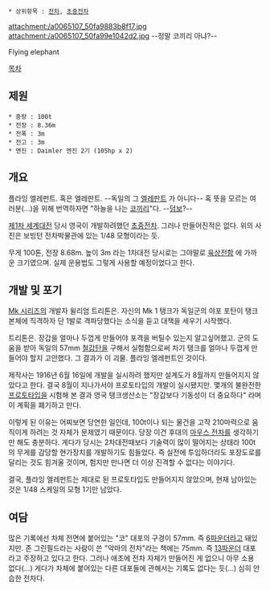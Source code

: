  * 상위항목 : [[전차]], [[초중전차]]

attachment:/a0065107_50fa9883b8f17.jpg
attachment:/a0065107_50fa99e1042d2.jpg
--정말 코끼리 아냐?--

Flying elephant

[[목차]]

== 제원 ==
 * 중량 : 100t
 * 전장 : 8.36m
 * 전폭 : 3m
 * 전고 : 3m
 * 엔진 : Daimler 엔진 2기 (105hp x 2)

== 개요 ==
플라잉 엘레펀트. 혹은 엘레판트. --독일의 그 [[엘레판트]] 가 아니다--
혹 뜻을 모르는 여러분(...)을 위해 번역하자면 "하늘을 나는 [[코끼리]]"다. --[[덤보]]?--

[[제1차 세계대전]] 당시 영국이 개발하려했던 [[초중전차]]. 그러나 만들어진적은 없다. 위의 사진은 보빙턴 전차박물관에 있는 1/48 모형이라는 듯.

무게 100톤, 전장 8.68m. 높이 3m 라는 1차대전 당시로는 그야말로 [[육상전함]] 에 가까운 크기였으며. 실제 운용법도 그렇게 사용할 예정이었다고 한다.

== 개발 및 포기 ==
[[Mk 시리즈]]의 개발자 윌리엄 트리톤은. 자신의 Mk 1 탱크가 독일군의 야포 포탄이 탱크 본체에 직격하자 단 1발로 격파당했다는 소식을 듣고 대책을 세우기 시작했다.

트리톤은. 장갑을 얼마나 두껍게 만들어야 포격을 버틸수 있는지 알고싶어했고. 군의 도움을 받아 독일의 57mm [[철갑탄]]을 구해서 실험함으로써 차기 탱크를 얼마나 두껍게 만들어야 할지 고안했다. 그 결과가 이 괴물. 플라잉 엘레펀트인 것이다.

제작사는 1916년 6월 16일에 개발을 실시하려 했지만 설계도가 8월까지 만들어지지 않았다고 한다. 결국 8월이 지나가서야 프로토타입의 개발이 실시됐지만. 몇개의 불완전한 [[프로토타입]]을 시험해 본 결과 영국 탱크생산소는 "장갑보다 기동성이 더 중요하다" 라며 이 계획을 폐기하고 만다.

이렇게 된 이유는 어찌보면 당연한 일인데, 100t이나 되는 물건을 고작 210마력으로 움직이게 하려는 것 자체가 문제였기 때문이다. 당장 이건 후대의 [[마우스 전차]]를 생각하기만 해도 충분하다. 게다가 당시는 2차대전때보다 기술력이 많이 떨어지는 상태라 100t의 무게를 감당할 현가장치를 개발하기도 힘들었다. 즉 실전에 투입하더라도 포장도로를 달리는 것도 힘겨울 것이며, 험지만 만나면 더 이상 진격할 수 없다는 이야기다.

결국, 플라잉 엘레펀트는 제대로 된 프로토타입도 만들어지지 않았으며, 현재 남아있는 것은 1/48 스케일의 모형 1기만 남았다.

== 여담 ==
많은 기록에선 차체 전면에 붙어있는 "코" 대포의 구경이 57mm. 즉 [[6파운더]]라고 돼있지만. 존 그린필드라는 사람이 쓴 "악마의 전차"라는 책에는 75mm. 즉 [[13파운더]] 대포라고 주장하고 있다고 한다. 그러나 애초에 전차 자체가 만들어진 게 없으니 아무 소용 없다(...) 게다가 차체에 붙어있는 다른 대포들에 관해서는 기록도 없다는 듯(...) 심히 안습한 전차다.
